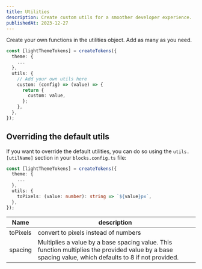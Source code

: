 ```yaml
---
title: Utilities
description: Create custom utils for a smoother developer experience.
publishedAt: 2023-12-27
---
```


Create your own functions in the utilities object. Add as many as you need.

```ts
const [lightThemeTokens] = createTokens({
  theme: {
    ...
  },
  utils: {
    // Add your own utils here
    custom: (config) => (value) => {
      return {
        custom: value,
      };
    },
  },
});
```

## Overriding the default utils

If you want to override the default utilities, you can do so using the `utils.[utilName]` section in your `blocks.config.ts` file:

```ts
const [lightThemeTokens] = createTokens({
  theme: {
    ...
  },
  utils: {
    toPixels: (value: number): string => `${value}px`,
  },
});
```

| Name     | description                                                                                                                                           |
| -------- | ----------------------------------------------------------------------------------------------------------------------------------------------------- |
| toPixels | convert to pixels instead of numbers                                                                                                                  |
| spacing  | Multiplies a value by a base spacing value. This function multiplies the provided value by a base spacing value, which defaults to 8 if not provided. |
